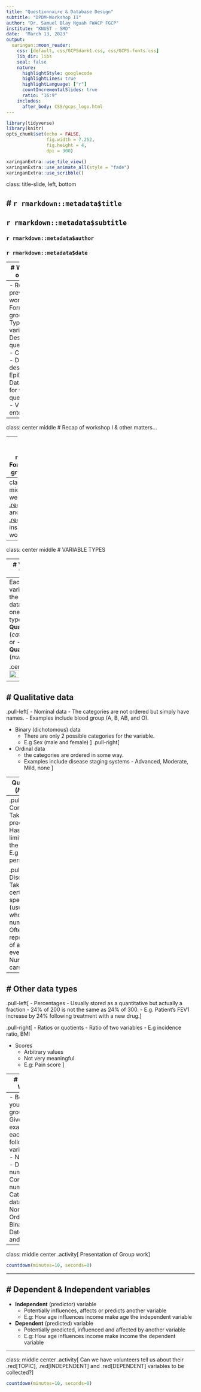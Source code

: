 ```yaml
---
title: "Questionnaire & Database Design"
subtitle: "DPDM-Workshop II"
author: "Dr. Samuel Blay Nguah FWACP FGCP"
institute: "KNUST - SMD"
date:  "March 13, 2023"
output:
  xaringan::moon_reader:
    css: [default, css/GCPSdark1.css, css/GCPS-fonts.css]
    lib_dir: libs
    seal: false
    nature:
      highlightStyle: googlecode
      highlightLines: true
      highlightLanguage: ["r"]
      countIncrementalSlides: true
      ratio: "16:9"
    includes:
      after_body: CSS/gcps_logo.html
---
```


```r
library(tidyverse)
library(knitr)
opts_chunk$set(echo = FALSE,
               fig.width = 7.252,
               fig.height = 4,
               dpi = 300)

xaringanExtra::use_tile_view()
xaringanExtra::use_animate_all(style = "fade")
xaringanExtra::use_scribble()
```
class: title-slide, left, bottom

# `r rmarkdown::metadata$title`
----
## **`r rmarkdown::metadata$subtitle`**
### `r rmarkdown::metadata$author`
### `r rmarkdown::metadata$date`

---
# Workshop outline...

----
- Recap of previous workshop
- Formation of groups
- Types of variables
- Designing a questionnaire
- Codebook
- Database design – EpiData
- Data entry for workshop questionnaire
- Visualising entered data 

---
class: center middle 
# Recap of workshop I & other matters…

---
class: center middle 
# Formation of groups of 3

---
class: center middle
# Do we all have <u>.red[EpiData] </u> and <u>.red[Stata]</u> installed and working?

---
class: center middle
# VARIABLE TYPES

---
# Variable Types
----
Each variable and the resulting data will be one of two types:
- **Qualitative** (*categorical*) or 
- **Quantitative** (*numerical*)

.center[
<img src="Images\variable_types.jpg" style="width: 70%" />
]
---
# Qualitative data
----
.pull-left[
- Nominal data
    - The categories are not ordered but simply have names. 
    - Examples include blood group (A, B, AB, and O).

- Binary (dichotomous) data  
    - There are only 2 possible categories for the variable. 
    - E.g Sex (male and female)
]
.pull-right[
- Ordinal data
    - the categories are ordered in some way. 
    - Examples include disease staging systems - Advanced, Moderate, Mild, none
]

---
Quantitative (*Numeric*)
----
.pull-left[
- Continuous 
    - Takes on any precision. 
    - Has no limitation to the values. 
    - E.g : Age of a person
]

.pull-right[
- Discrete  
    - Takes on certain specific (usually) whole numbers. 
    - Often a representation of a count of events. 
    - E.g. Number of cars
]
---
# Other data types
----
.pull-left[
- Percentages
    - Usually  stored as a quantitative but actually a fraction
    - 24% of 200 is not the same as 24% of 300.
    - E.g. Patient’s FEV1 increase by 24% following treatment with a new drug.
]

.pull-right[
- Ratios or quotients
    - Ratio of two variables
    - E.g incidence ratio, BMI

- Scores
    - Arbitrary values 
    - Not very meaningful
    - E.g: Pain score
]

---
# Group Work
----
- Be in your groups
- Give five examples each of the following variables:
    - Numeric 
        - Discrete numeric
        - Continuous numeric
    - Categorical data
        - Nominal
        - Ordinal 
    - Binary
    - Date and/or time
```r
library(countdown)
countdown(font_size = "100px",
  minutes = 10, 
  seconds = 0,
  color_border              = "red",
  color_text                = "red",
)
```

---
class: middle center
.activity[
Presentation of Group work
]

```r
countdown(minutes=10, seconds=0)
```
---

# Dependent & Independent variables
----
- **Independent** (predictor) variable 
    - Potentially influences, affects or predicts another variable
    - E.g: How age influences income make age the independent variable

- **Dependent** (predicted) variable 
    - Potentially predicted, influenced and affected by another variable
    - E.g: How age influences income make income the dependent variable

---
class: middle center
.activity[
Can we have volunteers  tell us about their .red[TOPIC], .red[INDEPENDENT] and .red[DEPENDENT] variables to be collected?
]

```r
countdown(minutes=10, seconds=0)
```

